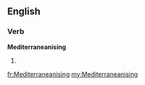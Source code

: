 ==English==

===Verb===
'''Mediterraneanising'''

# {{present participle of|Mediterraneanise}}

[[fr:Mediterraneanising]]
[[my:Mediterraneanising]]